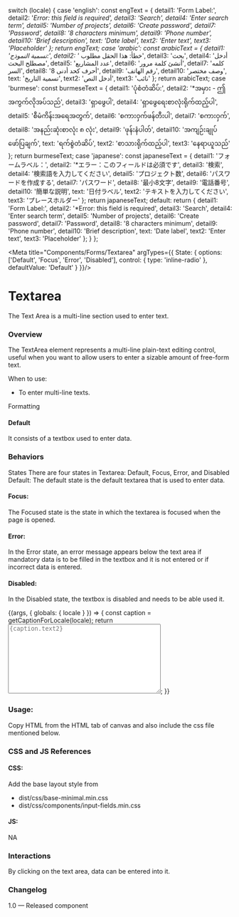 
  switch (locale) {
	case 'english':
		const engText = {
			detail1: 'Form Label:',
			detail2: '*Error: this field is required',
			detail3: 'Search',
			detail4: 'Enter search term',
			detail5: 'Number of projects',
			detail6: 'Create password',
			detail7: 'Password',
			detail8: '8 characters minimum',
			detail9: 'Phone number',
			detail10: 'Brief description',
			text: 'Date label',
			text2: 'Enter text',
			text3: 'Placeholder'
		};
		return engText;
	case 'arabic':
		const arabicText = {
			detail1: 'تسمية النموذج:',
			detail2: '* خطأ: هذا الحقل مطلوب',
			detail3: 'بحث',
			detail4: 'أدخل مصطلح البحث',
			detail5: 'عدد المشاريع',
			detail6: 'أنشئ كلمة مرور',
			detail7: 'كلمه السر',
			detail8: '8 أحرف كحد أدنى',
			detail9: 'رقم الهاتف',
			detail10: 'وصف مختصر',
			text: 'تسمية التاريخ',
			text2: 'أدخل النص',
			text3: 'نائب'
		};
		return arabicText;
	case 'burmese':
		const burmeseText = {
			detail1: 'ပုံစံတံဆိပ်:',
			detail2: '*အမှား - ဤအကွက်လိုအပ်သည်',
			detail3: 'ရှာဖွေပါ',
			detail4: 'ရှာဖွေရေးစာလုံးရိုက်ထည့်ပါ',
			detail5: 'စီမံကိန်းအရေအတွက်',
			detail6: 'စကားဝှက်ဖန်တီးပါ',
			detail7: 'စကားဝှက်',
			detail8: 'အနည်းဆုံးစာလုံး ၈ လုံး',
			detail9: 'ဖုန်းနံပါတ်',
			detail10: 'အကျဉ်းချုပ်ဖော်ပြချက်',
			text: 'ရက်စွဲတံဆိပ်',
			text2: 'စာသားရိုက်ထည့်ပါ',
			text3: 'နေရာယူသည်'
		};
		return burmeseText;
	case 'japanese':
		const japaneseText = {
			detail1: 'フォームラベル：',
			detail2: '*エラー：このフィールドは必須です',
			detail3: '検索',
			detail4: '検索語を入力してください',
			detail5: 'プロジェクト数',
			detail6: 'パスワードを作成する',
			detail7: 'パスワード',
			detail8: '最小8文字',
			detail9: '電話番号',
			detail10: '簡単な説明',
			text: '日付ラベル',
			text2: 'テキストを入力してください',
			text3: 'プレースホルダー'
		};
		return japaneseText;
	default:
		return {
			detail1: 'Form Label:',
			detail2: '*Error: this field is required',
			detail3: 'Search',
			detail4: 'Enter search term',
			detail5: 'Number of projects',
			detail6: 'Create password',
			detail7: 'Password',
			detail8: '8 characters minimum',
			detail9: 'Phone number',
			detail10: 'Brief description',
			text: 'Date label',
			text2: 'Enter text',
			text3: 'Placeholder'
		};
  }
};

<Meta title="Components/Forms/Textarea" argTypes={{
  State: {
    options: ['Default', 'Focus', 'Error', 'Disabled'],
    control: { type: 'inline-radio' },
    defaultValue: 'Default'
  }
}}/>

# Textarea
The Text Area is a multi-line section used to enter text.

### Overview
The TextArea element represents a multi-line plain-text editing control, useful when you want to allow users to enter a sizable amount of free-form text.

When to use:
- To enter multi-line texts.

Formatting
#### Default
It consists of a textbox used to enter data.

### Behaviors

States 
There are four states in Textarea: Default, Focus, Error, and Disabled
Default: The default state is the default textarea that is used to enter data.

#### Focus: 
The Focused state is the state in which the textarea is focused when the page is opened.
#### Error: 
In the Error state, an error message appears below the text area if mandatory data is to be filled in the textbox and it is not entered or if incorrect data is entered.
#### Disabled: 
In the Disabled state, the textbox is disabled and needs to be able used it.

<Canvas>
<Story name="Textarea">
  {(args, { globals: { locale } }) => {
    const caption = getCaptionForLocale(locale);
    return <Textarea labelText={caption.detail10} errorText={caption.detail2} id= 'textarea' type='textarea' cols='40' rows='10' required='required' placeholder= {caption.text2} {...args} ></Textarea>;
  }}
</Story>
</Canvas>

### Usage: 
Copy HTML from the HTML tab of canvas and also include the css file mentioned below.

### CSS and JS References
#### CSS:
Add the base layout style from 

- dist/css/base-minimal.min.css
- dist/css/components/input-fields.min.css

#### JS:
NA

### Interactions
By clicking on the text area, data can be entered into it.

### Changelog
1.0 — Released component
